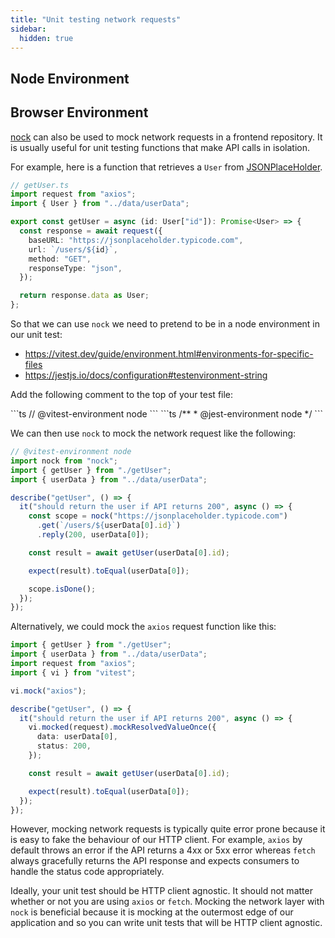 ```yaml
---
title: "Unit testing network requests"
sidebar:
  hidden: true
---
```



## Node Environment

## Browser Environment

[nock](https://github.com/nock/nock) can also be used to mock network requests in a frontend repository. It is usually useful for unit testing functions that make API calls in isolation.

For example, here is a function that retrieves a `User` from [JSONPlaceHolder](https://jsonplaceholder.typicode.com/).

```ts
// getUser.ts
import request from "axios";
import { User } from "../data/userData";

export const getUser = async (id: User["id"]): Promise<User> => {
  const response = await request({
    baseURL: "https://jsonplaceholder.typicode.com",
    url: `/users/${id}`,
    method: "GET",
    responseType: "json",
  });

  return response.data as User;
};
```

So that we can use `nock` we need to pretend to be in a node environment in our unit test:

- https://vitest.dev/guide/environment.html#environments-for-specific-files
- https://jestjs.io/docs/configuration#testenvironment-string

Add the following comment to the top of your test file:

<Tabs>
<TabItem label="vitest">
```ts
// @vitest-environment node
```
</TabItem>

<TabItem label="jest">
```ts
/**
 * @jest-environment node
 */
```
</TabItem>
</Tabs>

We can then use `nock` to mock the network request like the following:

```ts
// @vitest-environment node
import nock from "nock";
import { getUser } from "./getUser";
import { userData } from "../data/userData";

describe("getUser", () => {
  it("should return the user if API returns 200", async () => {
    const scope = nock("https://jsonplaceholder.typicode.com")
      .get(`/users/${userData[0].id}`)
      .reply(200, userData[0]);

    const result = await getUser(userData[0].id);

    expect(result).toEqual(userData[0]);

    scope.isDone();
  });
});
```

Alternatively, we could mock the `axios` request function like this:

```ts
import { getUser } from "./getUser";
import { userData } from "../data/userData";
import request from "axios";
import { vi } from "vitest";

vi.mock("axios");

describe("getUser", () => {
  it("should return the user if API returns 200", async () => {
    vi.mocked(request).mockResolvedValueOnce({
      data: userData[0],
      status: 200,
    });

    const result = await getUser(userData[0].id);

    expect(result).toEqual(userData[0]);
  });
});
```

However, mocking network requests is typically quite error prone because it is easy to fake
the behaviour of our HTTP client. For example, `axios` by default throws an error if the API returns
a 4xx or 5xx error whereas `fetch` always gracefully returns the API response and expects consumers
to handle the status code appropriately.

Ideally, your unit test should be HTTP client agnostic. It should not matter whether or not you are using `axios`
or `fetch`. Mocking the network layer with `nock` is beneficial because it is mocking at the outermost edge of our
application and so you can write unit tests that will be HTTP client agnostic.
